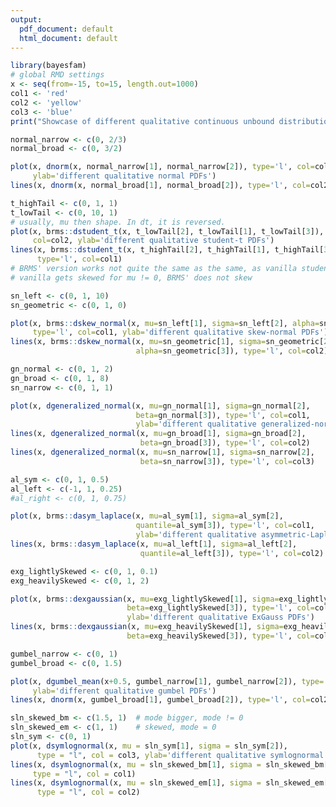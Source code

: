 ```yaml
---
output:
  pdf_document: default
  html_document: default
---
```

```r
library(bayesfam)
# global RMD settings
x <- seq(from=-15, to=15, length.out=1000)
col1 <- 'red'
col2 <- 'yellow'
col3 <- 'blue'
print("Showcase of different qualitative continuous unbound distributions")
```
```r
normal_narrow <- c(0, 2/3)
normal_broad <- c(0, 3/2)

plot(x, dnorm(x, normal_narrow[1], normal_narrow[2]), type='l', col=col1,
     ylab='different qualitative normal PDFs')
lines(x, dnorm(x, normal_broad[1], normal_broad[2]), type='l', col=col2)
```
```r
t_highTail <- c(0, 1, 1)
t_lowTail <- c(0, 10, 1)
# usually, mu then shape. In dt, it is reversed.
plot(x, brms::dstudent_t(x, t_lowTail[2], t_lowTail[1], t_lowTail[3]), type='l', 
     col=col2, ylab='different qualitative student-t PDFs')
lines(x, brms::dstudent_t(x, t_highTail[2], t_highTail[1], t_highTail[3]), 
      type='l', col=col1)
# BRMS' version works not quite the same as the same, as vanilla student
# vanilla gets skewed for mu != 0, BRMS' does not skew
```
```r
sn_left <- c(0, 1, 10)
sn_geometric <- c(0, 1, 0)

plot(x, brms::dskew_normal(x, mu=sn_left[1], sigma=sn_left[2], alpha=sn_left[3]), 
     type='l', col=col1, ylab='different qualitative skew-normal PDFs')
lines(x, brms::dskew_normal(x, mu=sn_geometric[1], sigma=sn_geometric[2], 
                            alpha=sn_geometric[3]), type='l', col=col2)
```
```r
gn_normal <- c(0, 1, 2)
gn_broad <- c(0, 1, 8)
sn_narrow <- c(0, 1, 1)

plot(x, dgeneralized_normal(x, mu=gn_normal[1], sigma=gn_normal[2], 
                            beta=gn_normal[3]), type='l', col=col1, 
                            ylab='different qualitative generalized-normal PDFs')
lines(x, dgeneralized_normal(x, mu=gn_broad[1], sigma=gn_broad[2], 
                             beta=gn_broad[3]), type='l', col=col2)
lines(x, dgeneralized_normal(x, mu=sn_narrow[1], sigma=sn_narrow[2], 
                             beta=sn_narrow[3]), type='l', col=col3)
```
```r
al_sym <- c(0, 1, 0.5)
al_left <- c(-1, 1, 0.25)
#al_right <- c(0, 1, 0.75)

plot(x, brms::dasym_laplace(x, mu=al_sym[1], sigma=al_sym[2], 
                            quantile=al_sym[3]), type='l', col=col1, 
                            ylab='different qualitative asymmetric-Laplace PDFs')
lines(x, brms::dasym_laplace(x, mu=al_left[1], sigma=al_left[2], 
                             quantile=al_left[3]), type='l', col=col2)
```
```r
exg_lightlySkewed <- c(0, 1, 0.1)
exg_heavilySkewed <- c(0, 1, 2)

plot(x, brms::dexgaussian(x, mu=exg_lightlySkewed[1], sigma=exg_lightlySkewed[2], 
                          beta=exg_lightlySkewed[3]), type='l', col=col1, 
                          ylab='different qualitative ExGauss PDFs')
lines(x, brms::dexgaussian(x, mu=exg_heavilySkewed[1], sigma=exg_heavilySkewed[2], 
                          beta=exg_heavilySkewed[3]), type='l', col=col2)
```
```r
gumbel_narrow <- c(0, 1)
gumbel_broad <- c(0, 1.5)

plot(x, dgumbel_mean(x+0.5, gumbel_narrow[1], gumbel_narrow[2]), type='l', col=col1,
     ylab='different qualitative gumbel PDFs')
lines(x, dnorm(x, gumbel_broad[1], gumbel_broad[2]), type='l', col=col2)
```
```r
sln_skewed_bm <- c(1.5, 1)  # mode bigger, mode != 0
sln_skewed_em <- c(1, 1)    # skewed, mode = 0
sln_sym <- c(0, 1)
plot(x, dsymlognormal(x, mu = sln_sym[1], sigma = sln_sym[2]), 
      type = "l", col = col3, ylab='different qualitative symlognormal PDFs')
lines(x, dsymlognormal(x, mu = sln_skewed_bm[1], sigma = sln_skewed_bm[2]), 
     type = "l", col = col1)
lines(x, dsymlognormal(x, mu = sln_skewed_em[1], sigma = sln_skewed_em[2]), 
      type = "l", col = col2)
```

